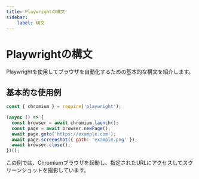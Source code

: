 ```yaml
---
title: Playwrightの構文
sidebar:
    label: 構文
---
```


# Playwrightの構文

Playwrightを使用してブラウザを自動化するための基本的な構文を紹介します。

## 基本的な使用例

```javascript
const { chromium } = require('playwright');

(async () => {
  const browser = await chromium.launch();
  const page = await browser.newPage();
  await page.goto('https://example.com');
  await page.screenshot({ path: 'example.png' });
  await browser.close();
})();
```

この例では、Chromiumブラウザを起動し、指定されたURLにアクセスしてスクリーンショットを撮影しています。
